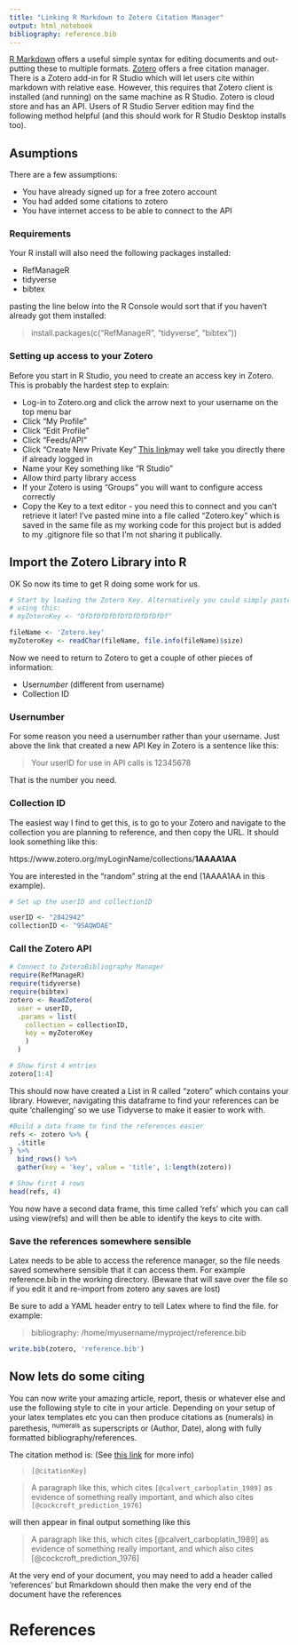 ```yaml
---
title: "Linking R Markdown to Zotero Citation Manager"
output: html_notebook
bibliography: reference.bib
---
```


[R Markdown](http://rmarkdown.rstudio.com) offers a useful simple syntax for editing documents and out-putting these to multiple formats.  [Zotero](http://zotero.org) offers a free citation manager.  There is a Zotero add-in for R Studio which will let users cite within markdown with relative ease.  However, this requires that Zotero client is installed (and running) on the same machine as R Studio.  Zotero is cloud store and has an API.  Users of R Studio Server edition may find the following method helpful (and this should work for R Studio Desktop installs too).

## Asumptions

There are a few assumptions:

* You have already signed up for a free zotero account
* You had added some citations to zotero
* You have internet access to be able to connect to the API

### Requirements
Your R install will also need the following packages installed:

* RefManageR
* tidyverse
* bibtex

pasting the line below into the R Console would sort that if you haven't already got them installed:

>
> install.packages(c("RefManageR", "tidyverse", "bibtex"))
>

### Setting up access to your Zotero
Before you start in R Studio, you need to create an access key in Zotero.  This is probably the hardest step to explain:

* Log-in to Zotero.org and click the arrow next to your username on the top menu bar
* Click "My Profile"
* Click "Edit Profile"
* Click "Feeds/API"
* Click "Create New Private Key"  [This link](https://www.zotero.org/settings/keys/new)may well take you directly there if already logged in
* Name your Key something like "R Studio"
* Allow third party library access
* If your Zotero is using "Groups" you will want to configure access correctly
* Copy the Key to a text editor - you need this to connect and you can't retrieve it later!  I've pasted mine into a file called "Zotero.key" which is saved in the same file as my working code for this project but is added to my .gitignore file so that I'm not sharing it publically.

## Import the Zotero Library into R
OK So now its time to get R doing some work for us.

```r
# Start by loading the Zotero Key. Alternatively you could simply paste your key
# using this:
# myZoteroKey <- "DfDfDfDfDfDfDfDfDfDfDf"

fileName <- 'Zotero.key'
myZoteroKey <- readChar(fileName, file.info(fileName)$size)
```

Now we need to return to Zotero to get a couple of other pieces of information:

* User*number* (different from username)
* Collection ID

### Usernumber
For some reason you need a usernumber rather than your username.  Just above the link that created a new API Key in Zotero is a sentence like this: 

> Your userID for use in API calls is 12345678

That is the number you need.

### Collection ID
The easiest way I find to get this, is to go to your Zotero and navigate to the collection you are planning to reference, and then copy the URL. It should look something like this:

https://www.zotero.org/myLoginName/collections/**1AAAA1AA**

You are interested in the "random" string at the end (1AAAA1AA in this example).

```r
# Set up the userID and collectionID

userID <- "2842942"
collectionID <- "9SAQWDAE"
```

### Call the Zotero API
```r
# Connect to ZoteroBibliography Manager
require(RefManageR)
require(tidyverse)
require(bibtex)
zotero <- ReadZotero(
  user = userID,
  .params = list(
    collection = collectionID, 
    key = myZoteroKey
    )
  )

# Show first 4 entries
zotero[1:4]
```

This should now have created a List in R called "zotero" which contains your library.  However, navigating this dataframe to find your references can be quite 'challenging' so we use Tidyverse to make it easier to work with.

```r
#Build a data frame to find the references easier
refs <- zotero %>% {
  .$title
} %>%
  bind_rows() %>%
  gather(key = 'key', value = 'title', 1:length(zotero))

# Show first 4 rows
head(refs, 4)
```

You now have a second data frame, this time called 'refs' which you can call using view(refs) and will then be able to identify the keys to cite with.

### Save the references somewhere sensible 
Latex needs to be able to access the reference manager, so the file needs saved somewhere sensible that it can access them.  For example reference.bib in the working directory.  (Beware that will save over the file so if you edit it and re-import from zotero any saves are lost)

Be sure to add a YAML header entry to tell Latex where to find the file. for example:

>
> bibliography: /home/myusername/myproject/reference.bib
>

```r
write.bib(zotero, 'reference.bib')

```

## Now lets do some citing

You can now write your amazing article, report, thesis or whatever else and use the following style to cite in your article. Depending on your setup of your latex templates etc you can then produce citations as (numerals) in parethesis, ^numerals^ as superscripts or (Author, Date), along with fully formatted bibliography/references.

The citation method is:  (See [this link](https://rmarkdown.rstudio.com/authoring_bibliographies_and_citations.html) for more info)

>
> `[@citationKey]`
>

> A paragraph like this, which cites `[@calvert_carboplatin_1989]` as evidence of something really important, and which also cites `[@cockcroft_prediction_1976]`

will then appear in final output something like this


> A paragraph like this, which cites [@calvert_carboplatin_1989] as evidence of something really important, and which also cites [@cockcroft_prediction_1976]




At the very end of your document, you may need to add a header called 'references' but Rmarkdown should then make the very end of the document have the references

# References

